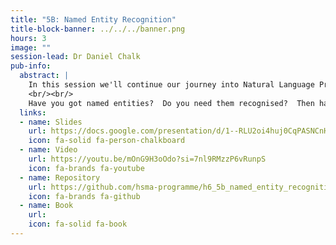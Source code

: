 ```yaml
---
title: "5B: Named Entity Recognition"
title-block-banner: ../../../banner.png
hours: 3
image: ""
session-lead: Dr Daniel Chalk
pub-info:
  abstract: |
    In this session we'll continue our journey into Natural Language Processing.  
    <br/><br/>
    Have you got named entities?  Do you need them recognised?  Then have we got the session for you!  Our session on Named Entity Recognition will talk all about named entities, and recognition of them.  Along the way we'll stop by Sesame Street and Fraggle Rock, talk about Transformers, Parsing, Grammar, POS Tagging and more.
  links:
  - name: Slides
    url: https://docs.google.com/presentation/d/1--RLU2oi4huj0CqPASNCnHKSl9qaA8grcin42oWyxoc/edit
    icon: fa-solid fa-person-chalkboard
  - name: Video
    url: https://youtu.be/mOnG9H3oOdo?si=7nl9RMzzP6vRunpS
    icon: fa-brands fa-youtube
  - name: Repository
    url: https://github.com/hsma-programme/h6_5b_named_entity_recognition
    icon: fa-brands fa-github
  - name: Book
    url: 
    icon: fa-solid fa-book
---
```

